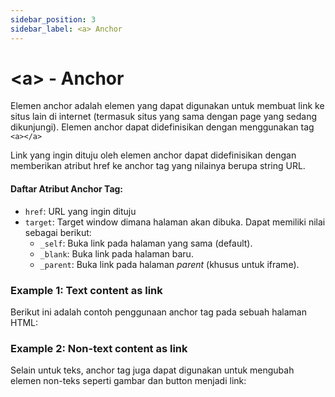 ```yaml
---
sidebar_position: 3
sidebar_label: <a> Anchor
---
```



# &lt;a&gt; - Anchor
Elemen anchor adalah elemen yang dapat digunakan untuk membuat link ke situs lain di internet (termasuk situs yang sama dengan page yang sedang dikunjungi). Elemen anchor dapat didefinisikan dengan menggunakan tag `<a></a>`

Link yang ingin dituju oleh elemen anchor dapat didefinisikan dengan memberikan atribut href ke anchor tag yang nilainya berupa string URL.

#### Daftar Atribut Anchor Tag:
- `href`: URL yang ingin dituju
- `target`: Target window dimana halaman akan dibuka. Dapat memiliki nilai sebagai berikut:
  - `_self`: Buka link pada halaman yang sama (default).
  - `_blank`: Buka link pada halaman baru.
  - `_parent`: Buka link pada halaman *parent* (khusus untuk iframe).


### Example 1: Text content as link
Berikut ini adalah contoh penggunaan anchor tag pada sebuah halaman HTML:
<CodeEditor defaultValue={anchorExample1} />

### Example 2: Non-text content as link
Selain untuk teks, anchor tag juga dapat digunakan untuk mengubah elemen non-teks seperti gambar dan button menjadi link:
<CodeEditor defaultValue={anchorExample2} />
 
